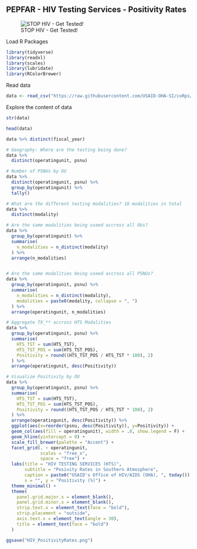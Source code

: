PEPFAR - HIV Testing Services - Positivity Rates
---

![STOP HIV - Get Tested!](https://dhcontent.org/sites/default/files/styles/568/public/2019-06/HIV-get-web.jpg?itok=APEOU31D)

Load R Packages
```{r message=FALSE}
library(tidyverse)
library(readxl)
library(scales)
library(lubridate)
library(RColorBrewer)
```

Read data

```{r}
data <- read_csv("https://raw.githubusercontent.com/USAID-OHA-SI/coRps/master/2020-03-30/FY20_MilkyWay_Testing.csv")
```

Explore the content of data

```{r}
str(data)
```

```{r}
head(data)
```

```{r}
data %>% distinct(fiscal_year)
```

```{r}
# Geography: Where are the testing being done?
data %>% 
  distinct(operatingunit, psnu)

# Number of PSNUs by OU
data %>% 
  distinct(operatingunit, psnu) %>% 
  group_by(operatingunit) %>% 
  tally()
```

```{r}
# What are the different testing modalities? 16 modalities in total
data %>% 
  distinct(modality)

# Are the same modalities being useed accross all OUs?
data %>% 
  group_by(operatingunit) %>% 
  summarise(
    n_modalities = n_distinct(modality)
  ) %>% 
  arrange(n_modalities)


# Are the same modalities being useed accross all PSNUs?
data %>% 
  group_by(operatingunit, psnu) %>% 
  summarise(
    n_modalities = n_distinct(modality),
    modalities = paste0(modality, collapse = ", ")
  ) %>% 
  arrange(operatingunit, n_modalities)
```

```{r}
# Aggregate TX_** accross HTS Modalities
data %>% 
  group_by(operatingunit, psnu) %>% 
  summarise(
    HTS_TST = sum(HTS_TST),
    HTS_TST_POS = sum(HTS_TST_POS),
    Positivity = round((HTS_TST_POS / HTS_TST * 100), 2)
  ) %>% 
  arrange(operatingunit, desc(Positivity))
```


```{r}
# Visualize Positivity by OU
data %>% 
  group_by(operatingunit, psnu) %>% 
  summarise(
    HTS_TST = sum(HTS_TST),
    HTS_TST_POS = sum(HTS_TST_POS),
    Positivity = round((HTS_TST_POS / HTS_TST * 100), 2)
  ) %>% 
  arrange(operatingunit, desc(Positivity)) %>% 
  ggplot(aes(x=reorder(psnu, desc(Positivity)), y=Positivity)) +
  geom_col(aes(fill = operatingunit), width = .8, show.legend = F) +
  geom_hline(yintercept = 0) +
  scale_fill_brewer(palette = "Accent") +
  facet_grid(. ~ operatingunit, 
             scales = "free_x", 
             space = "free") +
  labs(title = "HIV TESTING SERVICES (HTS)",
       subtitle = "Posivity Rates in Southern Atmosphere",
       caption = paste0("USAID's Office of HIV/AIDS (OHA), ", today()),
       x = "", y = "Positivity (%)") +
  theme_minimal() +
  theme(
    panel.grid.major.x = element_blank(),
    panel.grid.minor.x = element_blank(),
    strip.text.x = element_text(face = "bold"),
    strip.placement = "outside",
    axis.text.x = element_text(angle = 30),
    title = element_text(face = "bold")
  )

ggsave("HIV_PositivityRates.png")
  
```